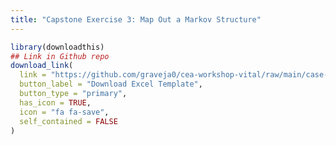```yaml
---
title: "Capstone Exercise 3: Map Out a Markov Structure"
---
```


```r
library(downloadthis)
## Link in Github repo
download_link(
  link = "https://github.com/graveja0/cea-workshop-vital/raw/main/case-studies/cs2_healthy-sick-dead.xlsx",
  button_label = "Download Excel Template",
  button_type = "primary",
  has_icon = TRUE,
  icon = "fa fa-save",
  self_contained = FALSE
)
```
